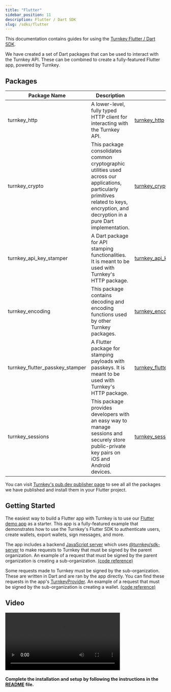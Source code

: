 ```yaml
---
title: "Flutter"
sidebar_position: 11
description: Flutter / Dart SDK
slug: /sdks/flutter
---
```


This documentation contains guides for using the [Turnkey Flutter / Dart SDK](https://github.com/tkhq/dart-sdk).

We have created a set of Dart packages that can be used to interact with the Turnkey API. These can be combined to create a fully-featured Flutter app, powered by Turnkey.

## Packages

| Package Name                    | Description                                                                                                                                                                               | Link                                                                                        |
| ------------------------------- | ----------------------------------------------------------------------------------------------------------------------------------------------------------------------------------------- | ------------------------------------------------------------------------------------------- |
| turnkey_http                    | A lower-level, fully typed HTTP client for interacting with the Turnkey API.                                                                                                              | [turnkey_http](https://pub.dev/packages/turnkey_http)                                       |
| turnkey_crypto                  | This package consolidates common cryptographic utilities used across our applications, particularly primitives related to keys, encryption, and decryption in a pure Dart implementation. | [turnkey_crypto](https://pub.dev/packages/turnkey_crypto)                                   |
| turnkey_api_key_stamper         | A Dart package for API stamping functionalities. It is meant to be used with Turnkey's HTTP package.                                                                                      | [turnkey_api_key_stamper](https://pub.dev/packages/turnkey_api_key_stamper)                 |
| turnkey_encoding                | This package contains decoding and encoding functions used by other Turnkey packages.                                                                                                     | [turnkey_encoding](https://pub.dev/packages/turnkey_encoding)                               |
| turnkey_flutter_passkey_stamper | A Flutter package for stamping payloads with passkeys. It is meant to be used with Turnkey's HTTP package.                                                                                | [turnkey_flutter_passkey_stamper](https://pub.dev/packages/turnkey_flutter_passkey_stamper) |
| turnkey_sessions                | This package provides developers with an easy way to manage sessions and securely store public-private key pairs on iOS and Android devices.                                              | [turnkey_sessions](https://pub.dev/packages/turnkey_sessions)                               |

You can visit [Turnkey's pub.dev publisher page](https://pub.dev/publishers/turnkey.com/packages) to see all all the packages we have published and install them in your Flutter project.

## Getting Started

The easiest way to build a Flutter app with Turnkey is to use our [Flutter demo app](https://github.com/tkhq/dart-sdk/tree/main/examples/flutter-demo-app) as a starter.
This app is a fully-featured example that demonstrates how to use the Turnkey's Flutter SDK to authenticate users, create wallets, export wallets, sign messages, and more.

The app includes a backend [JavaScript server](https://github.com/tkhq/dart-sdk/tree/main/examples/flutter-demo-app/api-server) which uses [@turnkey/sdk-server](https://www.npmjs.com/package/@turnkey/sdk-server) to make requests to Turnkey that must be signed by the parent organization.
An example of a request that must be signed by the parent organization is creating a sub-organization. [(code reference)](https://github.com/tkhq/dart-sdk/blob/51405520d721910961fa942ddc5f5a3030783b9b/examples/flutter-demo-app/api-server/src/controllers/turnkey-api.ts#L139-L178)

Some requests made to Turnkey must be signed by the sub-organization. These are written in Dart and are ran by the app directly. You can find these requests in the app's [TurnkeyProvider](https://github.com/tkhq/dart-sdk/blob/main/examples/flutter-demo-app/lib/providers/turnkey.dart).
An example of a request that must be signed by the sub-organization is creating a wallet. [(code reference)](https://github.com/tkhq/dart-sdk/blob/51405520d721910961fa942ddc5f5a3030783b9b/examples/flutter-demo-app/lib/providers/turnkey.dart#L531-L559)

## Video

<p style={{ textAlign: "center" }}>
  <video
    controls
    width="360px"
    style={{ borderRadius: "4px", boxShadow: "0 2px 5px 0 #0003" }}
  >
    <source src="https://github.com/tkhq/dart-sdk/raw/refs/heads/main/examples/flutter-demo-app/assets/videos/flutter-demo.mov" />
  </video>
</p>

#### Complete the installation and setup by following the instructions in the [README](https://github.com/tkhq/dart-sdk/blob/main/examples/flutter-demo-app/README.md) file.
